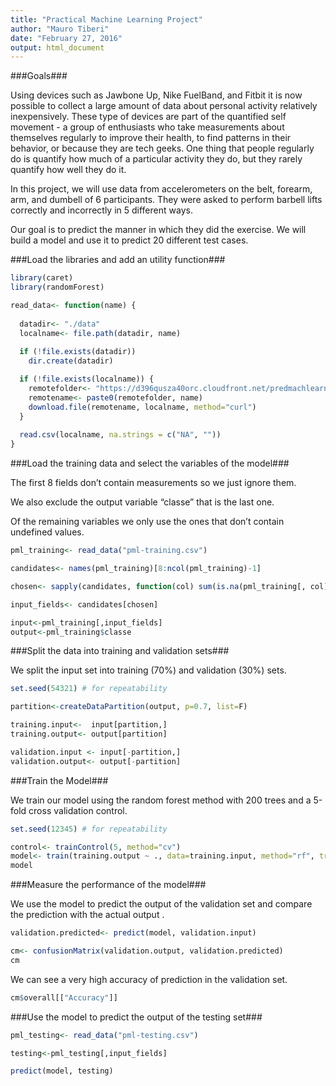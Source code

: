 ```yaml
---
title: "Practical Machine Learning Project"
author: "Mauro Tiberi"
date: "February 27, 2016"
output: html_document
---
```


###Goals###

Using devices such as Jawbone Up, Nike FuelBand, and Fitbit it is now possible to collect a large amount of data about personal activity relatively inexpensively. These type of devices are part of the quantified self movement - a group of enthusiasts who take measurements about themselves regularly to improve their health, to find patterns in their behavior, or because they are tech geeks. One thing that people regularly do is quantify how much of a particular activity they do, but they rarely quantify how well they do it.

In this project, we will use data from accelerometers on the belt, forearm, arm, and dumbell of 6 participants. They were asked to perform barbell lifts correctly and incorrectly in 5 different ways.

Our goal is to predict the manner in which they did the exercise. We will build a model and use it to predict 20 different test cases. 

###Load the libraries and add an utility function###

```r
library(caret)
library(randomForest)

read_data<- function(name) {
  
  datadir<- "./data"
  localname<- file.path(datadir, name)
  
  if (!file.exists(datadir))
    dir.create(datadir)

  if (!file.exists(localname)) {
    remotefolder<- "https://d396qusza40orc.cloudfront.net/predmachlearn/"
    remotename<- paste0(remotefolder, name)
    download.file(remotename, localname, method="curl")
  }
  
  read.csv(localname, na.strings = c("NA", ""))
}
```

###Load the training data and select the variables of the model###

The first 8 fields don't contain measurements so we just ignore them.

We also exclude the output variable "classe" that is the last one.

Of the remaining variables we only use the ones that don't contain undefined values.



```r
pml_training<- read_data("pml-training.csv")

candidates<- names(pml_training)[8:ncol(pml_training)-1]

chosen<- sapply(candidates, function(col) sum(is.na(pml_training[, col])) == 0)

input_fields<- candidates[chosen]

input<-pml_training[,input_fields]
output<-pml_training$classe

```

###Split the data into training and validation sets###

We split the input set into training (70%) and validation (30%) sets.

```r

set.seed(54321) # for repeatability

partition<-createDataPartition(output, p=0.7, list=F)

training.input<-  input[partition,] 
training.output<- output[partition]

validation.input <- input[-partition,]
validation.output<- output[-partition]

```

###Train the Model###

We train our model using the random forest method with 200 trees and a 5-fold cross validation control.

```r

set.seed(12345) # for repeatability

control<- trainControl(5, method="cv")
model<- train(training.output ~ ., data=training.input, method="rf", trControl=control, ntree=200)
model
```

###Measure the performance of the model###

We use the model to predict the output of the validation set and compare the prediction with the actual output .

```r
validation.predicted<- predict(model, validation.input) 

cm<- confusionMatrix(validation.output, validation.predicted)
cm
```

We can see a very high accuracy of prediction in the validation set.

```r
cm$overall[["Accuracy"]]
```

###Use the model to predict the output of the testing set###

```r
pml_testing<- read_data("pml-testing.csv")

testing<-pml_testing[,input_fields]

predict(model, testing)
```
